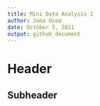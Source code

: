 ```yaml
---
title: Mini Data Analysis 1
author: Jana Osea
date: October 5, 2021
output: github_document
---
```


# Header

## Subheader
